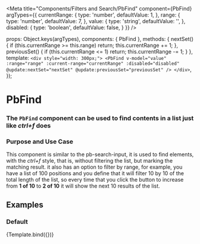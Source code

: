 
<Meta
  title="Components/Filters and Search/PbFind"
  component={PbFind}
  argTypes={{
    currentRange: {
      type: 'number',
      defaultValue: 1,
    },
    range: {
      type: 'number',
      defaultValue: 7,
    },
    value: {
      type: 'string',
      defaultValue: '',
    },
    disabled: {
      type: 'boolean',
      defaultValue: false,
    }
  }}
/>

  props: Object.keys(argTypes),
  components: { PbFind },
  methods: {
    nextSet() {
      if (this.currentRange >= this.range) return;
      this.currentRange += 1;
    },
    previousSet() {
      if (this.currentRange <= 1) return;
      this.currentRange -= 1;
    }
  },
  template: `
    <div style="width: 300px;">
      <PbFind
        v-model="value"
        :range="range"
        :current-range="currentRange"
        :disabled="disabled"
        @update:nextSet="nextSet"
        @update:previousSet="previousSet"
      />
    </div>
  `,
});

# **PbFind**
### The `PbFind` component can be used to find contents in a list just like *ctrl+f* does

### Purpose and Use Case

This component is similar to the pb-search-input, it is used to find elements, with the *ctrl+f* style, that is, without filtering the list,
but marking the matching result. it also has an option to filter by range, for example, you have a list of 100 positions and you
define that it will filter 10 by 10 of the total length of the list, so every time that you click the button to increase from **1 of 10**
to **2 of 10** it will show the next 10 results of the list.

## Examples

### Default

<Canvas>
  <Story name="Default">
    {Template.bind({})}
  </Story>
</Canvas>

